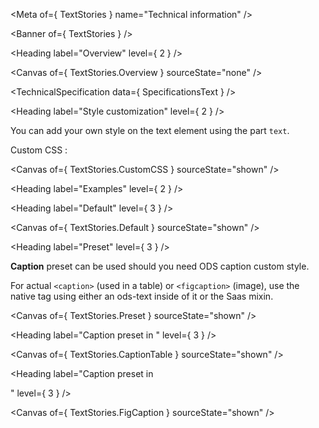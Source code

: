 
<Meta of={ TextStories } name="Technical information" />

<Banner of={ TextStories } />

<Heading label="Overview" level={ 2 } />

<Canvas of={ TextStories.Overview } sourceState="none" />

<TechnicalSpecification data={ SpecificationsText } />

<Heading label="Style customization" level={ 2 } />

You can add your own style on the text element using the part `text`.

Custom CSS :

<Canvas of={ TextStories.CustomCSS } sourceState="shown" />

<Heading label="Examples" level={ 2 } />

<Heading label="Default" level={ 3 } />

<Canvas of={ TextStories.Default } sourceState="shown" />

<Heading label="Preset" level={ 3 } />

**Caption** preset can be used should you need ODS caption custom style.

For actual `<caption>` (used in a table) or `<figcaption>` (image), use the native tag using either an ods-text inside of it or the Saas mixin.

<Canvas of={ TextStories.Preset } sourceState="shown" />

<Heading label="Caption preset in <table>" level={ 3 } />

<Canvas of={ TextStories.CaptionTable } sourceState="shown" />

<Heading label="Caption preset in <figcaption>" level={ 3 } />

<Canvas of={ TextStories.FigCaption } sourceState="shown" />
